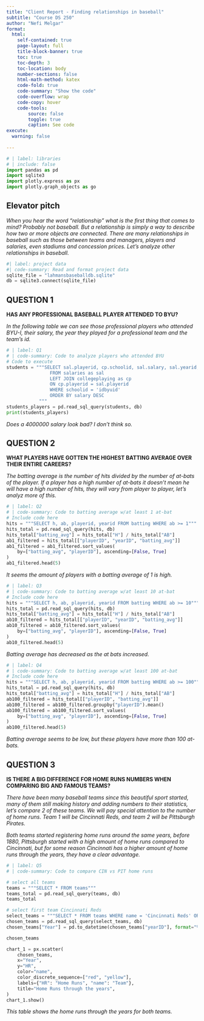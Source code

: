 ```yaml
---
title: "Client Report - Finding relationships in baseball"
subtitle: "Course DS 250"
author: "Nefi Melgar"
format:
  html:
    self-contained: true
    page-layout: full
    title-block-banner: true
    toc: true
    toc-depth: 3
    toc-location: body
    number-sections: false
    html-math-method: katex
    code-fold: true
    code-summary: "Show the code"
    code-overflow: wrap
    code-copy: hover
    code-tools:
        source: false
        toggle: true
        caption: See code
execute: 
  warning: false
    
---
```


```python
# | label: libraries
# | include: false
import pandas as pd
import sqlite3
import plotly.express as px
import plotly.graph_objects as go

```


## Elevator pitch

_When you hear the word “relationship” what is the first thing that comes to mind? Probably not baseball. But a relationship is simply a way to describe how two or more objects are connected. There are many relationships in baseball such as those between teams and managers, players and salaries, even stadiums and concession prices. Let's analyze other relationships in baseball._

```python
#| label: project data
#| code-summary: Read and format project data
sqlite_file = "lahmansbaseballdb.sqlite"
db = sqlite3.connect(sqlite_file)
```

## QUESTION 1

__HAS ANY PROFESSIONAL BASEBALL PLAYER ATTENDED TO BYU?__

_In the following table we can see those professional players who attended BYU-I, their salary, the year they played for a professional team and the team's id._

```python
# | label: Q1
# | code-summary: Code to analyze players who attended BYU
# Code to execute
students = """SELECT sal.playerid, cp.schoolid, sal.salary, sal.yearid,  sal.teamid
                FROM salaries as sal
                LEFT JOIN collegeplaying as cp
                ON cp.playerid = sal.playerid
                WHERE schoolid = 'idbyuid'
                ORDER BY salary DESC
            """
students_players = pd.read_sql_query(students, db)
print(students_players)

```
_Does a 4000000 salary look bad? I don't think so._

## QUESTION 2

__WHAT PLAYERS HAVE GOTTEN THE HIGHEST BATTING AVERAGE OVER THEIR ENTIRE CAREERS?__

_The batting average is the number of hits divided by the number of at-bats of the player. If a player has a high number of at-bats it doesn't mean he will have a high number of hits, they will vary from player to player, let's analyz more of this._

```python
# | label: Q2
# | code-summary: Code to batting average w/at least 1 at-bat
# Include code here
hits = """SELECT h, ab, playerid, yearid FROM batting WHERE ab >= 1"""
hits_total = pd.read_sql_query(hits, db)
hits_total["batting_avg"] = hits_total["H"] / hits_total["AB"]
ab1_filtered = hits_total[["playerID", "yearID", "batting_avg"]]
ab1_filtered = ab1_filtered.sort_values(
    by=["batting_avg", "playerID"], ascending=[False, True]
)
ab1_filtered.head(5)
```

_It seems the amount of players with a batting average of 1 is high._

```python
# | label: Q3
# | code-summary: Code to batting average w/at least 10 at-bat
# Include code here
hits = """SELECT h, ab, playerid, yearid FROM batting WHERE ab >= 10"""
hits_total = pd.read_sql_query(hits, db)
hits_total["batting_avg"] = hits_total["H"] / hits_total["AB"]
ab10_filtered = hits_total[["playerID", "yearID", "batting_avg"]]
ab10_filtered = ab10_filtered.sort_values(
    by=["batting_avg", "playerID"], ascending=[False, True]
)
ab10_filtered.head(5)
```

_Batting average has decreased as the at bats increased._

```python
# | label: Q4
# | code-summary: Code to batting average w/at least 100 at-bat
# Include code here
hits = """SELECT h, ab, playerid, yearid FROM batting WHERE ab >= 100"""
hits_total = pd.read_sql_query(hits, db)
hits_total["batting_avg"] = hits_total["H"] / hits_total["AB"]
ab100_filtered = hits_total[["playerID", "batting_avg"]]
ab100_filtered = ab100_filtered.groupby("playerID").mean()
ab100_filtered = ab100_filtered.sort_values(
    by=["batting_avg", "playerID"], ascending=[False, True]
)
ab100_filtered.head(5)
```

_Batting average seems to be low, but these players have more than 100 at-bats._

## QUESTION 3

__IS THERE A BIG DIFFERENCE FOR HOME RUNS NUMBERS WHEN COMPARING BIG AND FAMOUS TEAMS?__

_There have been many baseball teams since this beautiful sport started, many of them still making history and adding numbers to their statistics, let's compare 2 of these teams. We will pay special attention to the number of home runs. Team 1 will be Cincinnati Reds, and team 2 will be Pittsburgh Pirates._

_Both teams started registering home runs around the same years, before 1880, Pittsburgh started with a high amount of home runs compared to Cincinnati, but for some reason Cincinnati has a higher amount of home runs through the years, they have a clear advantage._

```python
# | label: Q5
# | code-summary: Code to compare CIN vs PIT home runs

# select all teams
teams = """SELECT * FROM teams"""
teams_total = pd.read_sql_query(teams, db)
teams_total

# select first team Cincinnati Reds
select_teams = """SELECT * FROM teams WHERE name = 'Cincinnati Reds' OR name = 'Pittsburgh Pirates'"""
chosen_teams = pd.read_sql_query(select_teams, db)
chosen_teams["Year"] = pd.to_datetime(chosen_teams["yearID"], format="%Y")

chosen_teams

chart_1 = px.scatter(
    chosen_teams,
    x="Year",
    y="HR",
    color="name",
    color_discrete_sequence=["red", "yellow"],
    labels={"HR": "Home Runs", "name": "Team"},
    title="Home Runs through the years",
)
chart_1.show()
```

_This table shows the home runs through the years for both teams._
